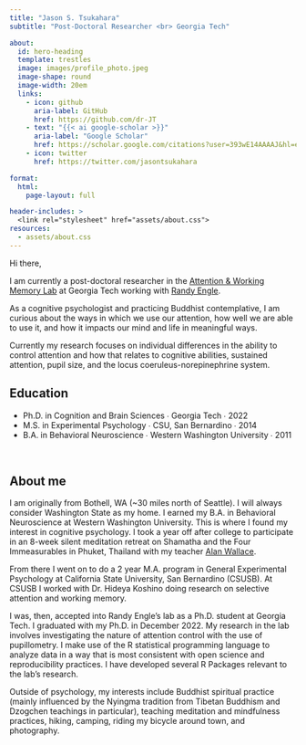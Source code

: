 ```yaml
---
title: "Jason S. Tsukahara"
subtitle: "Post-Doctoral Researcher <br> Georgia Tech"

about:
  id: hero-heading
  template: trestles
  image: images/profile_photo.jpeg
  image-shape: round
  image-width: 20em
  links:
    - icon: github
      aria-label: GitHub
      href: https://github.com/dr-JT
    - text: "{{< ai google-scholar >}}"
      aria-label: "Google Scholar"
      href: https://scholar.google.com/citations?user=393wE14AAAAJ&hl=en
    - icon: twitter
      href: https://twitter.com/jasontsukahara

format: 
  html: 
    page-layout: full

header-includes: >
  <link rel="stylesheet" href="assets/about.css">
resources:
  - assets/about.css
---
```


::: {#hero-heading}
::: h1
Hi there,
:::

I am currently a post-doctoral researcher in the [Attention & Working Memory Lab](https://englelab.gatech.edu) at Georgia Tech working with [Randy Engle](https://englelab.gatech.edu/engle.html).

As a cognitive psychologist and practicing Buddhist contemplative, I am curious about the ways in which we use our attention, how well we are able to use it, and how it impacts our mind and life in meaningful ways.

Currently my research focuses on individual differences in the ability to control attention and how that relates to cognitive abilities, sustained attention, pupil size, and the locus coeruleus-norepinephrine system.

## Education

<ul class="fa-ul">

<li><i class="fa-solid fa-graduation-cap"></i>Ph.D. in Cognition and Brain Sciences ∙ Georgia Tech ∙ 2022</li>

<li><i class="fa-solid fa-graduation-cap"></i>M.S. in Experimental Psychology ∙ CSU, San Bernardino ∙ 2014</li>

<li><i class="fa-solid fa-graduation-cap"></i>B.A. in Behavioral Neuroscience ∙ Western Washington University ∙ 2011</li>

</ul>
:::

 

## About me

::: grid
::: {#about-me-1 .g-col-12}
I am originally from Bothell, WA (\~30 miles north of Seattle). I will always consider Washington State as my home. I earned my B.A. in Behavioral Neuroscience at Western Washington University. This is where I found my interest in cognitive psychology. I took a year off after college to participate in an 8-week silent meditation retreat on Shamatha and the Four Immeasurables in Phuket, Thailand with my teacher [Alan Wallace](https://www.alanwallace.org).

From there I went on to do a 2 year M.A. program in General Experimental Psychology at California State University, San Bernardino (CSUSB). At CSUSB I worked with Dr. Hideya Koshino doing research on selective attention and working memory.

I was, then, accepted into Randy Engle’s lab as a Ph.D. student at Georgia Tech. I graduated with my Ph.D. in December 2022. My research in the lab involves investigating the nature of attention control with the use of pupillometry. I make use of the R statistical programming language to analyze data in a way that is most consistent with open science and reproducibility practices. I have developed several R Packages relevant to the lab's research.

Outside of psychology, my interests include Buddhist spiritual practice (mainly influenced by the Nyingma tradition from Tibetan Buddhism and Dzogchen teachings in particular), teaching meditation and mindfulness practices, hiking, camping, riding my bicycle around town, and photography.
:::
:::
